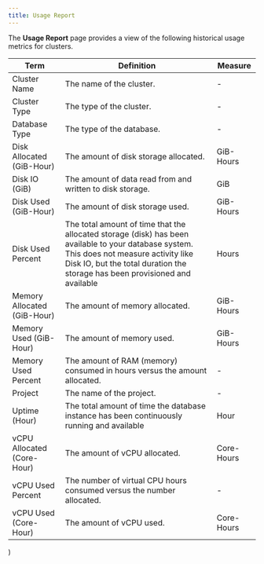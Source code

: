 ```yaml
---
title: Usage Report
---
```


The **Usage Report** page provides a view of the following historical usage metrics for clusters.

| Term                        | Definition                                                                                                                                                                                                                | Measure    |
| --------------------------- | ------------------------------------------------------------------------------------------------------------------------------------------------------------------------------------------------------------------------- | ---------- |
| Cluster Name                | The name of the cluster.                                                                                                                                                                                                  | -          |
| Cluster Type                | The type of the cluster.                                                                                                                                                                                                  | -          |
| Database Type               | The type of the database.                                                                                                                                                                                                 | -          |
| Disk Allocated (GiB-Hour)   | The amount of disk storage allocated.                                                                                                                                                                                     | GiB-Hours  |
| Disk IO (GiB)               | The amount of data read from and written to disk storage.                                                                                                                                                                 | GiB        |
| Disk Used (GiB-Hour)        | The amount of disk storage used.                                                                                                                                                                                          | GiB-Hours  |
| Disk Used Percent           | The total amount of time that the allocated storage (disk) has been available to your database system. This does not measure activity like Disk IO, but the total duration the storage has been provisioned and available | Hours      |
| Memory Allocated (GiB-Hour) | The amount of memory allocated.                                                                                                                                                                                           | GiB-Hours  |
| Memory Used (GiB-Hour)      | The amount of memory used.                                                                                                                                                                                                | GiB-Hours  |
| Memory Used Percent         | The amount of RAM (memory) consumed in hours versus the amount allocated.                                                                                                                                                 | -          |
| Project                     | The name of the project.                                                                                                                                                                                                  | -          |
| Uptime (Hour)               | The total amount of time the database instance has been continuously running and available                                                                                                                                | Hour       |
| vCPU Allocated (Core-Hour)  | The amount of vCPU allocated.                                                                                                                                                                                             | Core-Hours |
| vCPU Used Percent           | The number of virtual CPU hours consumed versus the number allocated.                                                                                                                                                     | -          |
| vCPU Used (Core-Hour)       | The amount of vCPU used.                                                                                                                                                                                                  | Core-Hours |
)
